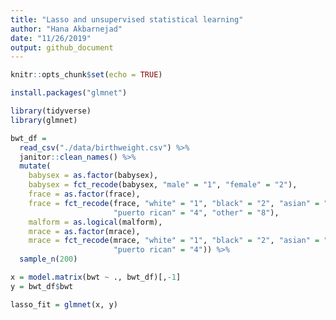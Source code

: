 ```yaml
---
title: "Lasso and unsupervised statistical learning"
author: "Hana Akbarnejad"
date: "11/26/2019"
output: github_document
---
```


```r
knitr::opts_chunk$set(echo = TRUE)

install.packages("glmnet")

library(tidyverse)
library(glmnet)


```

```r

bwt_df = 
  read_csv("./data/birthweight.csv") %>% 
  janitor::clean_names() %>%
  mutate(
    babysex = as.factor(babysex),
    babysex = fct_recode(babysex, "male" = "1", "female" = "2"),
    frace = as.factor(frace),
    frace = fct_recode(frace, "white" = "1", "black" = "2", "asian" = "3", 
                       "puerto rican" = "4", "other" = "8"),
    malform = as.logical(malform),
    mrace = as.factor(mrace),
    mrace = fct_recode(mrace, "white" = "1", "black" = "2", "asian" = "3", 
                       "puerto rican" = "4")) %>% 
  sample_n(200)
```

```r

x = model.matrix(bwt ~ ., bwt_df)[,-1]
y = bwt_df$bwt

lasso_fit = glmnet(x, y)
```

